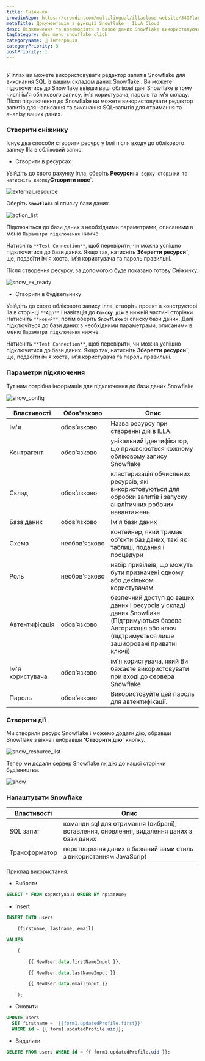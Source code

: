 ```yaml
---
title: Сніжинка
crowdinRepo: https://crowdin.com/multilingual/illacloud-website/349?languages=uk&filter=basic&value=0
metaTitle: Документація з функції Snowflake | ILLA Cloud
desc: Підключення та взаємодіяти з базою даних Snowflake використовуючи ILLA Cloud. Створення додатків, які можуть запитувати, маніпулювати та візуалізувати дані. Автоматизація та оптимізація робочих процесів даних.
tagCategory: doc_menu_snowflake_click
categoryName: 🔨 Інтеграція
categoryPriority: 3
postPriority: 1
---
```


## <h2 hidden>Що таке Сніжинка?</h2>

У Іллах ви можете використовувати редактор запитів Snowflake для виконання SQL із вашим складом даних Snowflake . Ви можете підключитись до Snowflake ввівши ваші облікові дані Snowflake в тому числі ім'я облікового запису, ім'я користувача, пароль та ім'я складу. Після підключення до Snowflake ви можете використовувати редактор запитів для написання та виконання SQL-запитів для отримання та аналізу ваших даних.

### Створити сніжинку

Існує два способи створити ресурс у Іллі після входу до облікового запису Illa в обліковий запис.

-   Створити в ресурсах

Увійдіть до свого рахунку Ілла, оберіть **Ресурси**`на верху сторінки та натисніть кнопку`**Створити нове**\`.

![external_resource](https://cdn.illacloud.com/official-website/img/docs/external_resource.png)

Оберіть **`Snowflake`** зі списку бази даних.

![action_list](https://cdn.illacloud.com/official-website/img/docs/action_list.png)

Підключіться до бази даних з необхідними параметрами, описаними в меню `Параметри підключення` нижче.

Натисніть `**Test Connection**`, щоб перевірити, чи можна успішно підключитися до бази даних. Якщо так, натисніть **Зберегти ресурси\`**, ще, подвоїти ім'я хоста, ім'я користувача та пароль правильні.

Після створення ресурсу, за допомогою буде показано готову Сніжинку.

![snow_ex_ready](https://cdn.illacloud.com/official-website/img/docs/snow_ex_Ready.png)

-   Створити в будівельнику

Увійдіть до свого облікового запису Ілла, створіть проект в конструкторі Ila в сторінці `**App**` і навігація до **`Списку дій`** в нижній частині сторінки. Натисніть `**новий**`, потім оберіть **`Snowflake`** зі списку бази даних. Далі підключіться до бази даних з необхідними параметрами, описаними в меню `Параметри підключення` нижче.

Натисніть `**Test Connection**`, щоб перевірити, чи можна успішно підключитися до бази даних. Якщо так, натисніть **Зберегти ресурси\`**, ще, подвоїти ім'я хоста, ім'я користувача та пароль правильні.

### Параметри підключення

Тут нам потрібна інформація для підключення до бази даних Snowflake

![snow_config](https://cdn.illacloud.com/official-website/img/docs/snow_config.png)

| Властивості            | Обов'язково   | Опис                                                                                                                                                                   |
| ---------------------- | ------------- | ---------------------------------------------------------------------------------------------------------------------------------------------------------------------- |
| Ім'я                   | обов’язково   | Назва ресурсу при створенні дій в ILLA.                                                                                                                                |
| Контрагент             | обов’язково   | унікальний ідентифікатор, що присвоюється кожному обліковому запису Snowflake                                                                                          |
| Склад                  | обов’язково   | кластеризація обчислених ресурсів, які використовуються для обробки запитів і запуску аналітичних робочих навантажень                                                  |
| База даних             | обов’язково   | Ім'я бази даних                                                                                                                                                        |
| Схема                  | необов'язково | контейнер, який тримає об'єкти баз даних, такі як таблиці, подання і процедури                                                                                         |
| Роль                   | необов'язково | набір привілеїв, що можуть бути призначені одному або декільком користувачам                                                                                           |
| Автентифікація         | обов’язково   | безпечний доступ до ваших даних і ресурсів у складі даних Snowflake (Підтримуються базова Авторизація або ключ (підтримується лише зашифровані приватні ключі)         |
| Ім'я користувача       | обов’язково   | ім'я користувача, який Ви бажаєте використовувати при вході до сервера Snowflake                                                                                       |
| Пароль                 | обов’язково   | Використовуйте цей пароль для автентифікації.                                                                                                                          |

### Створити дії

Ми створили ресурс Snowflake і можемо додати дію, обравши Snowflake з вікна і вибравши **'Створити дію\`** кнопку.

![snow_resource_list](https://cdn.illacloud.com/official-website/img/docs/snow_resource_list.png)

Тепер ми додали сервер Snowflake як дію до нашої сторінки будівництва.

![snow](https://cdn.illacloud.com/official-website/img/docs/snow.png)

### Налаштувати Snowflake

| Властивості   | Опис                                                                                     |
| ------------- | ---------------------------------------------------------------------------------------- |
| SQL запит     | команди sql для отримання (вибрані), вставлення, оновлення, видалення даних з бази даних |
| Трансформатор | перетворення даних в бажаний вами стиль з використанням JavaScript                       |

Приклад використання:

-   Вибрати

```sql
SELECT * FROM користувачі ORDER BY прізвище;
```

-   Insert

```sql
INSERT INTO users

	(firstname, lastname, email)

VALUES

	(

		{{ NewUser.data.firstNameInput }},

		{{ NewUser.data.lastNameInput }},

		{{ NewUser.data.emailInput }}

	);
```

-   Оновити

```sql
UPDATE users
  SET firstname = '{{form1.updatedProfile.first}}'
  WHERE id = {{ form1.updatedProfile.uid}};
```

-   Видалити

```sql
DELETE FROM users WHERE id = {{ form1.updatedProfile.uid }};
```
